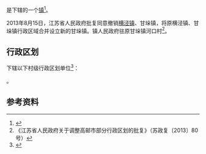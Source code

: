 {{中国乡级行政区|32/10/84/109/000}}

'''{{PAGENAMEBASE}}'''是{{PRC admin/fullname|32/10/84/109/000|3}}下辖的一个[[行政建制镇|镇]]<ref>{{PRC admin/ref sgc|{{PRC admin/parent|32/10/84/109/000}}}}</ref>。

2013年8月15日，江苏省人民政府批复同意撤销[[横泾镇|横泾镇]]、甘垛镇，将原横泾镇、甘垛镇行政区域合并设立新的甘垛镇。镇人民政府驻原甘垛镇河口村<ref>《江苏省人民政府关于调整高邮市部分行政区划的批复》（苏政复〔2013〕80号）</ref>。

== 行政区划 ==
{{PAGENAMEBASE}}下辖以下村级行政区划单位<ref>{{PRC admin/ref sgc|32/10/84/109/000}}</ref>：

{{PRC admin/children|32/10/84/109/000}}。

== 参考资料 ==
{{reflist}}

{{江苏行政区划小作品}}
{{PRC admin/navcat|32/10/84/109/000}}